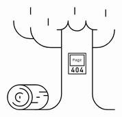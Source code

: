 <svg class="page404" viewBox="0 0 5059 4833" transform="scale(0.5, 0.5)" version="1.1" xmlns="http://www.w3.org/2000/svg" xmlns:xlink="http://www.w3.org/1999/xlink"> <g id="Page-1" stroke="none" stroke-width="1" fill="none" fill-rule="evenodd"> <g id="404" transform="translate(20.000000, 20.000000)"><path d="M2534,4063 C2534,4465.61629 2209.36983,4792 1808.91667,4792 L1291,4792 M3984,4063 C3984,4465.61629 4308.369,4792 4708.5,4792 L5019,4792 M293,625 L293,677.0625 C293,1108.34825 640.739556,1458 1069.66667,1458 L1225,1458 M1083,937 C1083,1454.43222 1500.39286,1874 2015.14286,1874 L2533,1874 M5019,1042 C5019,1502.2325 4648.056,1875 4191,1875 L3984,1875 M2534,4063 L2534,1042 M3984,4063 L3984,1042 M2845,677 C2845,907.184 3030.472,1094 3259,1094 C3487.735,1094 3673,907.184 3673,677 M2845,625 C2845,855.184 2659.556,1042 2430.6,1042 L2327,1042 M3673,625 C3673,855.184 3858.6512,1042 4087.4,1042 L4191,1042" id="tree" stroke="#000000" stroke-width="40" stroke-linecap="round" stroke-linejoin="round"></path><path d="M1083,0 L1083,312" id="leaf" stroke="#000000" stroke-width="40" stroke-linecap="round" stroke-linejoin="round"></path><path d="M1912,521 L1912,833" id="leaf" stroke="#000000" stroke-width="40" stroke-linecap="round" stroke-linejoin="round"></path><path d="M3155,0 L3155,312" id="leaf" stroke="#000000" stroke-width="40" stroke-linecap="round" stroke-linejoin="round"></path><path d="M4605,104 L4605,416" id="leaf" stroke="#000000" stroke-width="40" stroke-linecap="round" stroke-linejoin="round"></path><path d="M2860,2144 L3676,2144 L3676,3116 L2860,3116 L2860,2144 Z M2937,2221 L2937,2726 L3598,2726 L3598,2221 L2937,2221 Z" id="border" stroke="#000000" stroke-width="30" stroke-linejoin="round"></path><path d="M3066,2513.52727 L3066,2395 L3101.68605,2395 C3108.17445,2395 3114.12207,2395.60227 3119.52907,2396.80682 C3124.93607,2398.01137 3129.562,2399.96874 3133.40698,2402.67898 C3137.25196,2405.38922 3140.22576,2408.9727 3142.32849,2413.42955 C3144.43121,2417.88639 3145.48256,2423.36701 3145.48256,2429.87159 C3145.48256,2436.13526 3144.43121,2441.55566 3142.32849,2446.13295 C3140.22576,2450.71025 3137.22192,2454.50453 3133.31686,2457.51591 C3129.4118,2460.52729 3124.78588,2462.78579 3119.43895,2464.29148 C3114.09203,2465.79717 3108.17445,2466.55 3101.68605,2466.55 L3080.9593,2466.55 L3080.9593,2513.52727 L3066,2513.52727 Z M3080.9593,2454.26364 L3099.88372,2454.26364 C3110.33726,2454.26364 3118.02711,2452.30627 3122.95349,2448.39148 C3127.87987,2444.47668 3130.34302,2438.30345 3130.34302,2429.87159 C3130.34302,2421.31928 3127.81979,2415.38695 3122.77326,2412.07443 C3117.72672,2408.76192 3110.09695,2407.10568 3099.88372,2407.10568 L3080.9593,2407.10568 L3080.9593,2454.26364 Z M3200.09302,2515.69545 C3196.00773,2515.69545 3192.16281,2515.1233 3188.55814,2513.97898 C3184.95347,2512.83465 3181.79943,2511.20853 3179.09593,2509.10057 C3176.39243,2506.9926 3174.2597,2504.40286 3172.69767,2501.33125 C3171.13565,2498.25964 3170.35465,2494.73638 3170.35465,2490.76136 C3170.35465,2485.8227 3171.52615,2481.5165 3173.86919,2477.84261 C3176.21222,2474.16873 3179.93699,2471.00683 3185.0436,2468.35682 C3190.15022,2465.7068 3196.72864,2463.53864 3204.77907,2461.85227 C3212.8295,2460.1659 3222.50188,2458.84091 3233.79651,2457.87727 C3233.67636,2454.86589 3233.19574,2452.03524 3232.35465,2449.38523 C3231.51356,2446.73521 3230.19187,2444.41649 3228.38953,2442.42898 C3226.5872,2440.44147 3224.21416,2438.84546 3221.27035,2437.64091 C3218.32654,2436.43636 3214.75196,2435.83409 3210.54651,2435.83409 C3204.77904,2435.83409 3199.25196,2436.94828 3193.96512,2439.1767 C3188.67827,2441.40512 3183.99227,2443.78408 3179.90698,2446.31364 L3174.13953,2436.19545 C3176.30234,2434.74999 3178.85561,2433.27444 3181.79942,2431.76875 C3184.74323,2430.26306 3187.86723,2428.90796 3191.17151,2427.70341 C3194.47579,2426.49886 3197.99029,2425.50512 3201.71512,2424.72216 C3205.43994,2423.9392 3209.22479,2423.54773 3213.06977,2423.54773 C3225.08533,2423.54773 3234.00675,2426.83008 3239.8343,2433.39489 C3245.66185,2439.95969 3248.57558,2448.72267 3248.57558,2459.68409 L3248.57558,2513.52727 L3236.5,2513.52727 L3235.23837,2501.60227 L3234.69767,2501.60227 C3229.77129,2505.45684 3224.33433,2508.7693 3218.38663,2511.53977 C3212.43892,2514.31024 3206.34112,2515.69545 3200.09302,2515.69545 Z M3204.05814,2503.77045 C3209.10468,2503.77045 3214.06102,2502.65626 3218.92733,2500.42784 C3223.79363,2498.19942 3228.74997,2494.97729 3233.79651,2490.76136 L3233.79651,2467.63409 C3224.42437,2468.35682 3216.58433,2469.38068 3210.27616,2470.70568 C3203.96799,2472.03069 3198.92153,2473.6267 3195.13663,2475.49375 C3191.35173,2477.3608 3188.6783,2479.46874 3187.11628,2481.81761 C3185.55426,2484.16649 3184.77326,2486.78635 3184.77326,2489.67727 C3184.77326,2492.20683 3185.31395,2494.34488 3186.39535,2496.09148 C3187.47675,2497.83808 3188.88856,2499.28352 3190.63081,2500.42784 C3192.37307,2501.57216 3194.41569,2502.41534 3196.75872,2502.95739 C3199.10176,2503.49943 3201.53487,2503.77045 3204.05814,2503.77045 Z M3317.24419,2554 C3304.38753,2554 3294.4448,2551.89207 3287.4157,2547.67614 C3280.38659,2543.46021 3276.87209,2537.43754 3276.87209,2529.60795 C3276.87209,2526.11476 3278.10367,2522.68184 3280.56686,2519.30909 C3283.03005,2515.93635 3286.60463,2512.86479 3291.2907,2510.09432 L3291.2907,2509.37159 C3288.88758,2508.04658 3286.78489,2506.23978 3284.98256,2503.95114 C3283.18022,2501.66249 3282.27907,2498.65116 3282.27907,2494.91705 C3282.27907,2492.14658 3283.18022,2489.28581 3284.98256,2486.33466 C3286.78489,2483.38351 3289.3682,2480.76365 3292.73256,2478.475 L3292.73256,2477.75227 C3289.72867,2475.46362 3287.1754,2472.42218 3285.07267,2468.62784 C3282.96995,2464.8335 3281.9186,2460.28639 3281.9186,2454.98636 C3281.9186,2450.16816 3282.8498,2445.83184 3284.71221,2441.97727 C3286.57462,2438.12271 3289.06781,2434.84035 3292.19186,2432.13011 C3295.31591,2429.41987 3298.95056,2427.31194 3303.09593,2425.80625 C3307.2413,2424.30056 3311.65695,2423.54773 3316.34302,2423.54773 C3321.14925,2423.54773 3325.47479,2424.27045 3329.31977,2425.71591 L3365.54651,2425.71591 L3365.54651,2437.82159 L3342.83721,2437.82159 C3344.87986,2439.86933 3346.62209,2442.45908 3348.06395,2445.59091 C3349.50582,2448.72274 3350.22674,2452.03521 3350.22674,2455.52841 C3350.22674,2460.22616 3349.35563,2464.44203 3347.61337,2468.17614 C3345.87112,2471.91025 3343.46804,2475.07215 3340.40407,2477.66193 C3337.3401,2480.25172 3333.73549,2482.2392 3329.59012,2483.62443 C3325.44475,2485.00967 3321.02909,2485.70227 3316.34302,2485.70227 C3314.06007,2485.70227 3311.62695,2485.43125 3309.0436,2484.8892 C3306.46026,2484.34716 3303.96707,2483.5341 3301.56395,2482.45 C3296.99804,2485.34092 3294.71512,2488.71362 3294.71512,2492.56818 C3294.71512,2496.06138 3296.30715,2498.62101 3299.49128,2500.24716 C3302.6754,2501.8733 3307.15113,2502.68636 3312.9186,2502.68636 L3332.56395,2502.68636 C3343.85858,2502.68636 3352.23931,2504.25226 3357.7064,2507.38409 C3363.17348,2510.51592 3365.90698,2515.81587 3365.90698,2523.28409 C3365.90698,2527.37957 3364.76552,2531.2943 3362.48256,2535.02841 C3360.1996,2538.76252 3356.95545,2542.01476 3352.75,2544.78523 C3348.54455,2547.5557 3343.43801,2549.78408 3337.43023,2551.47045 C3331.42245,2553.15683 3324.69384,2554 3317.24419,2554 Z M3316.34302,2475.76477 C3321.99034,2475.76477 3326.76645,2473.89775 3330.67151,2470.16364 C3334.57657,2466.42953 3336.52907,2461.37049 3336.52907,2454.98636 C3336.52907,2451.97498 3335.98838,2449.20456 3334.90698,2446.675 C3333.82558,2444.14544 3332.38373,2441.97728 3330.5814,2440.17045 C3328.77906,2438.36363 3326.64633,2436.9483 3324.18314,2435.92443 C3321.71995,2434.90056 3319.1066,2434.38864 3316.34302,2434.38864 C3313.57944,2434.38864 3310.9661,2434.90056 3308.50291,2435.92443 C3306.03972,2436.9483 3303.90699,2438.36363 3302.10465,2440.17045 C3300.30232,2441.97728 3298.86047,2444.14544 3297.77907,2446.675 C3296.69767,2449.20456 3296.15698,2451.97498 3296.15698,2454.98636 C3296.15698,2461.37049 3298.13952,2466.42953 3302.10465,2470.16364 C3306.06979,2473.89775 3310.81586,2475.76477 3316.34302,2475.76477 Z M3318.32558,2543.15909 C3323.37212,2543.15909 3327.93796,2542.67728 3332.02326,2541.71364 C3336.10855,2540.75 3339.59301,2539.45512 3342.47674,2537.82898 C3345.36048,2536.20283 3347.55329,2534.33581 3349.05523,2532.22784 C3350.55718,2530.11988 3351.30814,2527.9216 3351.30814,2525.63295 C3351.30814,2521.41702 3349.65602,2518.58637 3346.35174,2517.14091 C3343.04746,2515.69545 3338.03104,2514.97273 3331.30233,2514.97273 L3314.18023,2514.97273 C3311.65696,2514.97273 3309.28393,2514.88239 3307.06105,2514.7017 C3304.83817,2514.52102 3302.76551,2514.12955 3300.84302,2513.52727 C3296.63758,2515.81592 3293.72385,2518.19487 3292.10174,2520.6642 C3290.47964,2523.13354 3289.6686,2525.63294 3289.6686,2528.1625 C3289.6686,2532.7398 3292.10172,2536.38351 3296.96802,2539.09375 C3301.83433,2541.80399 3308.95344,2543.15909 3318.32558,2543.15909 Z M3431.51163,2515.69545 C3424.90307,2515.69545 3418.74518,2514.6716 3413.03779,2512.62386 C3407.3304,2510.57613 3402.34401,2507.56479 3398.07849,2503.58977 C3393.81296,2499.61475 3390.44866,2494.76651 3387.98547,2489.04489 C3385.52227,2483.32327 3384.2907,2476.78867 3384.2907,2469.44091 C3384.2907,2462.33406 3385.52227,2455.95003 3387.98547,2450.28864 C3390.44866,2444.62724 3393.75289,2439.80911 3397.89826,2435.83409 C3402.04363,2431.85907 3406.7897,2428.81762 3412.13663,2426.70966 C3417.48355,2424.60169 3423.10075,2423.54773 3428.98837,2423.54773 C3435.23647,2423.54773 3440.85366,2424.54147 3445.84012,2426.52898 C3450.82658,2428.51649 3455.03196,2431.31703 3458.4564,2434.93068 C3461.88083,2438.54434 3464.49418,2442.88066 3466.29651,2447.93977 C3468.09885,2452.99889 3469,2458.59997 3469,2464.74318 C3469,2466.42955 3468.93992,2468.05567 3468.81977,2469.62159 C3468.69961,2471.18751 3468.51938,2472.57272 3468.27907,2473.77727 L3399.25,2473.77727 C3400.21125,2483.77505 3403.8459,2491.27327 3410.15407,2496.27216 C3416.46224,2501.27105 3424.18212,2503.77045 3433.31395,2503.77045 C3438.6008,2503.77045 3443.37692,2503.01762 3447.64244,2501.51193 C3451.90797,2500.00624 3456.02324,2497.98865 3459.98837,2495.45909 L3465.39535,2505.21591 C3461.06975,2508.10683 3456.1134,2510.57613 3450.52616,2512.62386 C3444.93893,2514.6716 3438.60081,2515.69545 3431.51163,2515.69545 Z M3429.34884,2435.29205 C3425.74417,2435.29205 3422.28975,2435.89431 3418.98547,2437.09886 C3415.68119,2438.30342 3412.70738,2440.01988 3410.06395,2442.2483 C3407.42053,2444.47672 3405.19768,2447.27726 3403.39535,2450.65 C3401.59301,2454.02274 3400.3314,2457.87725 3399.61047,2462.21364 L3455.48256,2462.21364 C3454.88178,2453.1795 3452.26843,2446.43411 3447.64244,2441.97727 C3443.01645,2437.52043 3436.91864,2435.29205 3429.34884,2435.29205 Z" id="Page" fill="#000000"></path><path d="M3396,3002.17284 L3396,2970.55556 L3474.29582,2803 L3511.75563,2803 L3432.49518,2970.55556 L3493.7492,2970.55556 L3493.7492,2903.30864 L3527.35048,2903.30864 L3527.35048,2970.55556 L3546,2970.55556 L3546,3002.17284 L3527.35048,3002.17284 L3527.35048,3037 L3493.7492,3037 L3493.7492,3002.17284 L3396,3002.17284 Z M3202,2971.55061 L3202,2868.2888 C3202.21443,2846.66206 3209.12972,2830.014 3222.74607,2818.34413 C3235.5047,2806.78132 3250.72905,2801 3268.41959,2801 C3286.6462,2801 3302.13859,2806.78132 3314.89722,2818.34413 C3327.87028,2830.014 3334.57114,2846.66206 3335,2868.2888 L3335,2971.55061 C3334.57114,2993.07028 3327.87028,3009.66481 3314.89722,3021.33468 C3302.13859,3032.89749 3286.6462,3038.78587 3268.41959,3039 C3250.72905,3038.78587 3235.5047,3032.89749 3222.74607,3021.33468 C3209.12972,3009.66481 3202.21443,2993.07028 3202,2971.55061 Z M3301.38815,2969.62348 C3300.74486,2993.28442 3289.75545,3005.22177 3268.41959,3005.4359 C3246.97652,3005.22177 3236.04071,2993.28442 3235.61185,2969.62348 L3235.61185,2870.37652 C3236.04071,2846.92971 3246.97652,2834.99235 3268.41959,2834.5641 C3289.75545,2834.99235 3300.74486,2846.92971 3301.38815,2870.37652 L3301.38815,2969.62348 Z M2990,3002.17284 L2990,2970.55556 L3068.29582,2803 L3105.75563,2803 L3026.49518,2970.55556 L3087.7492,2970.55556 L3087.7492,2903.30864 L3121.35048,2903.30864 L3121.35048,2970.55556 L3140,2970.55556 L3140,3002.17284 L3121.35048,3002.17284 L3121.35048,3037 L3087.7492,3037 L3087.7492,3002.17284 L2990,3002.17284 Z" id="notFound" fill="#000000"></path><path d="M582.4375,4792.43333 C903.798189,4792.43333 1164.3125,4531.89291 1164.3125,4210.5 C1164.3125,3889.10709 903.798189,3628.56667 582.4375,3628.56667 C261.076811,3628.56667 0.5625,3889.10709 0.5625,4210.5 C0.5625,4531.89291 261.076811,4792.43333 582.4375,4792.43333 Z M582.4375,4418.33333 C467.641875,4418.33333 374.625,4325.30713 374.625,4210.5 C374.625,4095.69287 467.641875,4002.66667 582.4375,4002.66667 C629.070625,4002.66667 672.129375,4018.04633 706.7925,4043.9008 M582.4375,3628.56667 L1330.5625,3628.56667 C1651.92375,3628.56667 1912.4375,3889.10653 1912.4375,4210.5 C1912.4375,4531.89347 1651.92375,4792.43333 1330.5625,4792.43333 L582.4375,4792.43333 M249.77125,4459.73373 C325.58125,4560.74073 446.361875,4626.16667 582.4375,4626.16667 C812.02875,4626.16667 998.0625,4440.11427 998.0625,4210.5 C998.0625,3980.88573 812.02875,3794.83333 582.4375,3794.83333 M1108.28625,4459.9 L1413.6875,4459.9 M1372.125,4210.5 L1496.8125,4210.5 M1704.625,4127.36667 L1906.53562,4127.36667 M1856.41125,3961.1 L1496.8125,3961.1 M582.4375,4168.93333 L582.4375,4252.06667" id="wood-stump" stroke="#000000" stroke-width="40" stroke-linecap="round" stroke-linejoin="round"></path> </g> </g> </svg>